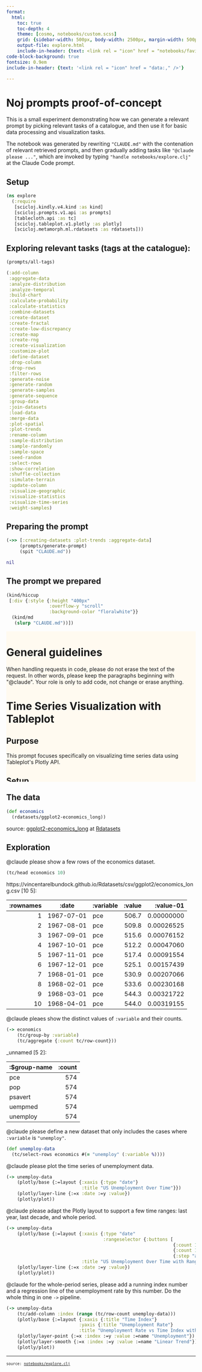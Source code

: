 ```yaml
---
format:
  html:
    toc: true
    toc-depth: 4
    theme: [cosmo, notebooks/custom.scss]
    grid: {sidebar-width: 500px, body-width: 2500px, margin-width: 500px}
    output-file: explore.html
    include-in-header: {text: <link rel = "icon" href = "notebooks/favicon.ico" />}
code-block-background: true
fontsize: 0.9em
include-in-header: {text: '<link rel = "icon" href = "data:," />'}

---
```

<style></style><style>.printedClojure .sourceCode {
  background-color: transparent;
  border-style: none;
}
</style><style>.clay-limit-image-width .clay-image {max-width: 100%}
.clay-side-by-side .sourceCode {margin: 0}
.clay-side-by-side {margin: 1em 0}
</style>
<script src="explore_files/md-default0.js" type="text/javascript"></script><script src="explore_files/md-default1.js" type="text/javascript"></script><script src="explore_files/plotly2.js" type="text/javascript"></script>

# Noj prompts proof-of-concept

This is a small experiment demonstrating how we can generate
a relevant prompt by picking relevant tasks of a catalogue,
and then use it for basic data processing and visualization tasks.

The notebook was generated by rewriting `"CLAUDE.md"` with
the contenation of relevant retrieved prompts, and then
gradually adding tasks like `"@claude please ..."`,
which are invoked by typing `"handle notebooks/explore.clj"`
at the Claude Code prompt.


## Setup


::: {.sourceClojure}
```clojure
(ns explore
  (:require
   [scicloj.kindly.v4.kind :as kind]
   [scicloj.prompts.v1.api :as prompts]
   [tablecloth.api :as tc]
   [scicloj.tableplot.v1.plotly :as plotly]
   [scicloj.metamorph.ml.rdatasets :as rdatasets]))
```
:::



## Exploring relevant tasks (tags at the catalogue):


::: {.sourceClojure}
```clojure
(prompts/all-tags)
```
:::



::: {.printedClojure}
```clojure
(:add-column
 :aggregate-data
 :analyze-distribution
 :analyze-temporal
 :build-chart
 :calculate-probability
 :calculate-statistics
 :combine-datasets
 :create-dataset
 :create-fractal
 :create-low-discrepancy
 :create-map
 :create-rng
 :create-visualization
 :customize-plot
 :define-dataset
 :drop-column
 :drop-rows
 :filter-rows
 :generate-noise
 :generate-random
 :generate-samples
 :generate-sequence
 :group-data
 :join-datasets
 :load-data
 :merge-data
 :plot-spatial
 :plot-trends
 :rename-column
 :sample-distribution
 :sample-randomly
 :sample-space
 :seed-random
 :select-rows
 :show-correlation
 :shuffle-collection
 :simulate-terrain
 :update-column
 :visualize-geographic
 :visualize-statistics
 :visualize-time-series
 :weight-samples)

```
:::



## Preparing the prompt


::: {.sourceClojure}
```clojure
(->> [:creating-datasets :plot-trends :aggregate-data]
     (prompts/generate-prompt)
     (spit "CLAUDE.md"))
```
:::



::: {.printedClojure}
```clojure
nil

```
:::



## The prompt we prepared


::: {.sourceClojure}
```clojure
(kind/hiccup
 [:div {:style {:height "400px"
                :overflow-y "scroll"
                :background-color "floralwhite"}}
  (kind/md
   (slurp "CLAUDE.md"))])
```
:::



```{=html}
<div style="background-color:floralwhite;height:400px;overflow-y:scroll;"><div><h1 id="general-guidelines">General guidelines</h1><p>When handling requests in code, please do not erase the text of the request. In other words, please keep the paragraphs beginning with "@claude". Your role is only to add code, not change or erase anything.</p><h1 id="time-series-visualization-with-tableplot">Time Series Visualization with Tableplot</h1><h2 id="purpose">Purpose</h2><p>This prompt focuses specifically on visualizing time series data using Tableplot's Plotly API.</p><h2 id="setup">Setup</h2><pre class="viewer-code not-prose">(require '[scicloj.tableplot.v1.plotly :as plotly])
(require '[scicloj.tablecloth.api :as tc])
(require '[java-time :as jt])
</pre><h2 id="basic-time-series-plot">Basic Time Series Plot</h2><pre class="viewer-code not-prose">;; Sample time series data
(def time-data (tc/dataset {:date (map #(jt/local-date 2025 1 %) (range 1 31))
                            :value (map #(+ 100 (* 10 (Math/sin (/ % 3.0)))) (range 30))
                            :category (repeatedly 30 #(rand-nth ["A" "B" "C"]))}))

;; Basic time series line plot
(-> time-data
    (plotly/base {:=layout {:xaxis {:type "date"}}})
    (plotly/layer-line {:=x :date :=y :value})
    (plotly/plot))
</pre><h2 id="time-series-with-date-range-selector">Time Series with Date Range Selector</h2><pre class="viewer-code not-prose">(-> time-data
    (plotly/base {:=layout {:xaxis {:type "date"
                                    :rangeselector {:buttons [
                                                    {:count 7 :label "1w" :step "day" :stepmode "backward"}
                                                    {:count 14 :label "2w" :step "day" :stepmode "backward"}
                                                    {:step "all"}]}}
                           :title "Time Series with Range Selector"}})
    (plotly/layer-line {:=x :date :=y :value})
    (plotly/plot))
</pre><h2 id="time-series-with-range-slider">Time Series with Range Slider</h2><pre class="viewer-code not-prose">(-> time-data
    (plotly/base {:=layout {:xaxis {:type "date"
                                    :rangeslider {:visible true}}
                           :title "Time Series with Range Slider"}})
    (plotly/layer-line {:=x :date :=y :value})
    (plotly/plot))
</pre><h2 id="multiple-time-series-by-category">Multiple Time Series by Category</h2><pre class="viewer-code not-prose">(-> time-data
    (plotly/base {:=layout {:xaxis {:type "date"}}})
    (plotly/layer-line {:=x :date :=y :value :=color :category})
    (plotly/plot))
</pre><h2 id="filled-time-series-(area-chart)">Filled Time Series (Area Chart)</h2><pre class="viewer-code not-prose">(-> time-data
    (plotly/base {:=layout {:xaxis {:type "date"}}})
    (plotly/layer-area {:=x :date :=y :value :=color :category})
    (plotly/plot))
</pre><h2 id="candlestick-chart-for-financial-data">Candlestick Chart for Financial Data</h2><pre class="viewer-code not-prose">;; Sample financial data
(def financial-data 
  (tc/dataset {:date (map #(jt/local-date 2025 1 %) (range 1 31))
               :open (repeatedly 30 #(+ 100 (rand 10)))
               :high (repeatedly 30 #(+ 105 (rand 10)))
               :low (repeatedly 30 #(+ 95 (rand 10)))
               :close (repeatedly 30 #(+ 100 (rand 10)))}))

;; Candlestick chart
(-> financial-data
    (plotly/base {:=layout {:xaxis {:type "date"}
                           :title "Stock Price"}})
    (plotly/layer-candlestick {:=x :date
                              :=open :open
                              :=high :high
                              :=low :low
                              :=close :close})
    (plotly/plot))
</pre><h2 id="time-series-with-annotations">Time Series with Annotations</h2><pre class="viewer-code not-prose">;; Define important events
(def events [{:date (jt/local-date 2025 1 5) :event "Product Launch"}
            {:date (jt/local-date 2025 1 15) :event "Quarterly Report"}
            {:date (jt/local-date 2025 1 25) :event "Conference"}])

;; Create annotations for the events
(def annotations
  (mapv (fn [{:keys [date event]}]
          (let [y-val (+ 100 (* 10 (Math/sin (/ (.getDayOfMonth date) 3.0))))]
            {:x date
             :y y-val
             :xref "x"
             :yref "y"
             :text event
             :showarrow true
             :arrowhead 2
             :arrowsize 1
             :arrowwidth 1
             :ax 0
             :ay -40}))
        events))

;; Plot with annotations
(-> time-data
    (plotly/base {:=layout {:xaxis {:type "date"}
                           :annotations annotations
                           :title "Time Series with Event Annotations"}})
    (plotly/layer-line {:=x :date :=y :value})
    (plotly/plot))
</pre><h2 id="time-series-heatmap-calendar">Time Series Heatmap Calendar</h2><pre class="viewer-code not-prose">;; Generate a year of daily data
(def calendar-data
  (let [dates (map #(jt/local-date 2025 (inc (quot % 31)) (inc (rem % 31))) (range 365))
        values (map #(+ 50 (* 30 (Math/sin (/ % 30.0)))) (range 365))]
    (tc/dataset {:date dates
                 :value values
                 :day (map #(.getDayOfMonth %) dates)
                 :month (map #(.getMonthValue %) dates)
                 :weekday (map #(.getValue (.getDayOfWeek %)) dates)})))

;; Create a calendar heatmap
(-> calendar-data
    (plotly/base {:=layout {:title "Calendar Heatmap"}})
    (plotly/layer-heatmap {:=x :day
                          :=y :month
                          :=z :value
                          :=color-scale "Viridis"})
    (plotly/plot))
</pre><h2 id="time-series-decomposition">Time Series Decomposition</h2><pre class="viewer-code not-prose">;; Generate time series with trend, seasonality, and noise
(def decomp-data
  (let [dates (map #(jt/local-date 2025 (inc (quot % 30)) (inc (rem % 30))) (range 365))
        trend (map #(+ 100 (* 0.1 %)) (range 365))
        seasonality (map #(* 15 (Math/sin (/ % 30.0))) (range 365))
        noise (repeatedly 365 #(* 5 (- (rand) 0.5)))
        values (map + trend seasonality noise)]
    (tc/dataset {:date dates
                 :value values
                 :trend trend
                 :seasonality seasonality
                 :noise noise})))

;; Plot the decomposition
(-> decomp-data
    (plotly/base {:=layout {:title "Time Series Decomposition"
                           :grid {:rows 4 :columns 1 :pattern "independent"}
                           :height 800}})
    (plotly/layer-line {:=x :date :=y :value :=name "Original" :=subplot 1})
    (plotly/layer-line {:=x :date :=y :trend :=name "Trend" :=subplot 2})
    (plotly/layer-line {:=x :date :=y :seasonality :=name "Seasonality" :=subplot 3})
    (plotly/layer-line {:=x :date :=y :noise :=name "Residual" :=subplot 4})
    (plotly/plot))
</pre><h2 id="multiple-time-series-with-synchronized-axes">Multiple Time Series with Synchronized Axes</h2><pre class="viewer-code not-prose">;; Multiple metrics
(def multi-metric-data
  (tc/dataset {:date (map #(jt/local-date 2025 1 %) (range 1 31))
               :revenue (map #(+ 1000 (* 100 (Math/sin (/ % 5.0)))) (range 30))
               :customers (map #(+ 500 (* 50 (Math/cos (/ % 7.0)))) (range 30))
               :profit (map #(+ 300 (* 30 (Math/sin (/ % 3.0)))) (range 30))}))

;; Synchronized subplots
(-> multi-metric-data
    (plotly/base {:=layout {:title "Business Metrics"
                           :grid {:rows 3 :columns 1 :pattern "independent" :roworder "top to bottom"}
                           :height 800
                           :xaxis {:type "date"}
                           :xaxis2 {:type "date"}
                           :xaxis3 {:type "date"}}})
    (plotly/layer-line {:=x :date :=y :revenue :=name "Revenue" :=subplot 1})
    (plotly/layer-line {:=x :date :=y :customers :=name "Customers" :=subplot 2})
    (plotly/layer-line {:=x :date :=y :profit :=name "Profit" :=subplot 3})
    (plotly/plot))
</pre><h2 id="time-series-forecasting-visualization">Time Series Forecasting Visualization</h2><pre class="viewer-code not-prose">;; Historical and forecast data
(def forecast-data
  (let [dates (concat 
               (map #(jt/local-date 2025 1 %) (range 1 31))
               (map #(jt/local-date 2025 2 %) (range 1 15)))
        historical (take 30 dates)
        forecast (drop 30 dates)
        hist-values (map #(+ 100 (* 10 (Math/sin (/ % 7.0)))) (range 30))
        forecast-values (map #(+ 100 (* 10 (Math/sin (/ (+ % 30) 7.0)))) (range 14))
        confidence-low (map #(- % 15) forecast-values)
        confidence-high (map #(+ % 15) forecast-values)]
    (tc/dataset {:date (concat historical forecast)
                 :value (concat hist-values (repeat 14 nil))
                 :forecast (concat (repeat 30 nil) forecast-values)
                 :conf-low (concat (repeat 30 nil) confidence-low)
                 :conf-high (concat (repeat 30 nil) confidence-high)
                 :is-forecast (concat (repeat 30 false) (repeat 14 true))})))

;; Visualize forecast with confidence interval
(-> forecast-data
    (plotly/base {:=layout {:title "Time Series Forecast"
                           :xaxis {:type "date"}
                           :shapes [{:type "rect"
                                    :xref "x"
                                    :yref "paper"
                                    :x0 (jt/local-date 2025 1 31)
                                    :y0 0
                                    :x1 (jt/local-date 2025 2 15)
                                    :y1 1
                                    :fillcolor "#f8f9fa"
                                    :opacity 0.3
                                    :line {:width 0}}]}})
    (plotly/layer-line {:=x :date :=y :value :=name "Historical" :=mark-width 2})
    (plotly/layer-line {:=x :date :=y :forecast :=name "Forecast" :=mark-width 2 :=mark-dash "dash"})
    (plotly/layer-ribbon {:=x :date :=y-min :conf-low :=y-max :conf-high 
                          :=name "Confidence Interval" :=mark-opacity 0.2})
    (plotly/plot))
</pre><h2 id="tips-for-time-series-visualization">Tips for Time Series Visualization</h2><ul><li>Always specify <code>{:xaxis {:type "date"}}</code> in the layout for proper date handling</li><li>Use range selectors and sliders for interactive exploration of long time series</li><li>Consider synchronized subplots for multiple related time series</li><li>Add annotations to highlight important events</li><li>Use different chart types based on the data pattern:<ul><li>Line charts for general trends</li><li>Area charts for cumulative values</li><li>Candlestick charts for OHLC financial data</li></ul></li><li>For forecasting visualization, clearly distinguish historical vs. predicted data</li><li>Use confidence intervals to show prediction uncertainty</li></ul><h1 id="grouping-and-aggregating-data-with-tablecloth">Grouping and Aggregating Data with Tablecloth</h1><h2 id="purpose-2">Purpose</h2><p>This prompt demonstrates how to group datasets and perform aggregations using Tablecloth.</p><h2 id="setup-2">Setup</h2><pre class="viewer-code not-prose">(require '[tablecloth.api :as tc])

;; Sample dataset for examples
(def DS (tc/dataset {:V1 [1 2 1 3 2]
                     :V2 [10 20 30 40 50]
                     :V3 [0.1 0.2 0.3 0.4 0.5]
                     :V4 ["A" "B" "A" "C" "B"]}))
</pre><h2 id="grouping-data">Grouping Data</h2><h3 id="group-by-single-column">Group by Single Column</h3><pre class="viewer-code not-prose">(tc/group-by DS :V1)
</pre><h3 id="group-by-multiple-columns">Group by Multiple Columns</h3><pre class="viewer-code not-prose">(tc/group-by DS [:V1 :V4])
</pre><h3 id="access-groups">Access Groups</h3><pre class="viewer-code not-prose">;; Get first group
(-> DS
    (tc/group-by :V1)
    (tc/select-rows 0))

;; Get values for a specific group
(->> DS
     (tc/group-by :V1)
     (filter #(= 1 (:V1 (:name %)))))
</pre><h3 id="ungrouping">Ungrouping</h3><pre class="viewer-code not-prose">(->> DS
     (tc/group-by :V1)
     (tc/ungroup))
</pre><h2 id="aggregating-data">Aggregating Data</h2><h3 id="simple-aggregation">Simple Aggregation</h3><pre class="viewer-code not-prose">;; Sum one column
(tc/aggregate DS #(reduce + (% :V2)))
</pre><h3 id="named-aggregations">Named Aggregations</h3><pre class="viewer-code not-prose">(tc/aggregate DS {:sum-of-V2 #(reduce + (% :V2))
                  :mean-of-V3 #(/ (reduce + (% :V3)) (count (% :V3)))})
</pre><h3 id="group-and-aggregate">Group and Aggregate</h3><pre class="viewer-code not-prose">;; Group and apply single aggregation
(->> DS
     (tc/group-by :V4)
     (tc/aggregate #(reduce + (% :V2))))

;; Multiple aggregations with names
(->> DS
     (tc/group-by [:V4])
     (tc/aggregate {:sum-v1 #(reduce + (% :V1))
                    :prod-v3 #(reduce * (% :V3))
                    :count #(count (% :V1))}))
</pre><h3 id="common-aggregation-functions">Common Aggregation Functions</h3><pre class="viewer-code not-prose">(require '[tech.v3.datatype.functional :as dfn])

(->> DS
     (tc/group-by :V4)
     (tc/aggregate {:count count
                    :sum-v2 #(dfn/sum (% :V2))
                    :mean-v2 #(dfn/mean (% :V2))
                    :min-v2 #(dfn/min (% :V2))
                    :max-v2 #(dfn/max (% :V2))
                    :std-v2 #(dfn/standard-deviation (% :V2))}))
</pre><h2 id="tips">Tips</h2><ul><li>Grouped datasets retain all columns in each group</li><li>Use tech.v3.datatype.functional for efficient numeric operations</li><li>Combine aggregations with other operations for complex analysis</li><li>Groups are named by their grouping values</li></ul></div></div>
```



## The data


::: {.sourceClojure}
```clojure
(def economics
  (rdatasets/ggplot2-economics_long))
```
:::


source: [ggplot2-economics_long](https://vincentarelbundock.github.io/Rdatasets/doc/ggplot2/economics_long.html) at [Rdatasets](https://vincentarelbundock.github.io/Rdatasets/articles/data.html)


## Exploration

@claude please show a few rows of the economics dataset.


::: {.sourceClojure}
```clojure
(tc/head economics 10)
```
:::


::: {.clay-dataset}
https://vincentarelbundock.github.io/Rdatasets/csv/ggplot2/economics_long.csv [10 5]:

| :rownames |      :date | :variable | :value |  :value-01 |
|----------:|------------|-----------|-------:|-----------:|
|         1 | 1967-07-01 |       pce |  506.7 | 0.00000000 |
|         2 | 1967-08-01 |       pce |  509.8 | 0.00026525 |
|         3 | 1967-09-01 |       pce |  515.6 | 0.00076152 |
|         4 | 1967-10-01 |       pce |  512.2 | 0.00047060 |
|         5 | 1967-11-01 |       pce |  517.4 | 0.00091554 |
|         6 | 1967-12-01 |       pce |  525.1 | 0.00157439 |
|         7 | 1968-01-01 |       pce |  530.9 | 0.00207066 |
|         8 | 1968-02-01 |       pce |  533.6 | 0.00230168 |
|         9 | 1968-03-01 |       pce |  544.3 | 0.00321722 |
|        10 | 1968-04-01 |       pce |  544.0 | 0.00319155 |


:::


@claude pleaes show the distinct values of `:variable` and their counts.


::: {.sourceClojure}
```clojure
(-> economics
    (tc/group-by :variable)
    (tc/aggregate {:count tc/row-count}))
```
:::


::: {.clay-dataset}
_unnamed [5 2]:

| :$group-name | :count |
|--------------|-------:|
|          pce |    574 |
|          pop |    574 |
|      psavert |    574 |
|      uempmed |    574 |
|     unemploy |    574 |


:::


@claude please define a new dataset that only includes
the cases where `:variable` is `"unemploy"`.


::: {.sourceClojure}
```clojure
(def unemploy-data
  (tc/select-rows economics #(= "unemploy" (:variable %))))
```
:::


@claude please plot the time series of unemployment data.


::: {.sourceClojure}
```clojure
(-> unemploy-data
    (plotly/base {:=layout {:xaxis {:type "date"}
                            :title "US Unemployment Over Time"}})
    (plotly/layer-line {:=x :date :=y :value})
    (plotly/plot))
```
:::



```{=html}
<div style="height:auto;width:100%;"><script>Plotly.newPlot(document.currentScript.parentElement,
               [{"y":[2944.0,2945.0,2958.0,3143.0,3066.0,3018.0,2878.0,3001.0,2877.0,2709.0,2740.0,2938.0,2883.0,2768.0,2686.0,2689.0,2715.0,2685.0,2718.0,2692.0,2712.0,2758.0,2713.0,2816.0,2868.0,2856.0,3040.0,3049.0,2856.0,2884.0,3201.0,3453.0,3635.0,3797.0,3919.0,4071.0,4175.0,4256.0,4456.0,4591.0,4898.0,5076.0,4986.0,4903.0,4987.0,4959.0,4996.0,4949.0,5035.0,5134.0,5042.0,4954.0,5161.0,5154.0,5019.0,4928.0,5038.0,4959.0,4922.0,4923.0,4913.0,4939.0,4849.0,4875.0,4602.0,4543.0,4326.0,4452.0,4394.0,4459.0,4329.0,4363.0,4305.0,4305.0,4350.0,4144.0,4396.0,4489.0,4644.0,4731.0,4634.0,4618.0,4705.0,4927.0,5063.0,5022.0,5437.0,5523.0,6140.0,6636.0,7501.0,7520.0,7978.0,8210.0,8433.0,8220.0,8127.0,7928.0,7923.0,7897.0,7794.0,7744.0,7534.0,7326.0,7230.0,7330.0,7053.0,7322.0,7490.0,7518.0,7380.0,7430.0,7620.0,7545.0,7280.0,7443.0,7307.0,7059.0,6911.0,7134.0,6829.0,6925.0,6751.0,6763.0,6815.0,6386.0,6489.0,6318.0,6337.0,6180.0,6127.0,6028.0,6309.0,6080.0,6125.0,5947.0,6077.0,6228.0,6109.0,6173.0,6109.0,6069.0,5840.0,5959.0,5996.0,6320.0,6190.0,6296.0,6238.0,6325.0,6683.0,6702.0,6729.0,7358.0,7984.0,8098.0,8363.0,8281.0,8021.0,8088.0,8023.0,7718.0,8071.0,8051.0,7982.0,7869.0,8174.0,8098.0,7863.0,8036.0,8230.0,8646.0,9029.0,9267.0,9397.0,9705.0,9895.0,10244.0,10335.0,10538.0,10849.0,10881.0,11217.0,11529.0,11938.0,12051.0,11534.0,11545.0,11408.0,11268.0,11154.0,11246.0,10548.0,10623.0,10282.0,9887.0,9499.0,9331.0,9008.0,8791.0,8746.0,8762.0,8456.0,8226.0,8537.0,8519.0,8367.0,8381.0,8198.0,8358.0,8423.0,8321.0,8339.0,8395.0,8302.0,8460.0,8513.0,8196.0,8248.0,8298.0,8128.0,8138.0,7795.0,8402.0,8383.0,8364.0,8439.0,8508.0,8319.0,8135.0,8310.0,8243.0,8159.0,7883.0,7892.0,7865.0,7862.0,7542.0,7574.0,7398.0,7268.0,7261.0,7102.0,7227.0,7035.0,6936.0,6953.0,6929.0,6876.0,6601.0,6779.0,6546.0,6605.0,6843.0,6604.0,6568.0,6537.0,6518.0,6682.0,6359.0,6205.0,6468.0,6375.0,6577.0,6495.0,6511.0,6590.0,6630.0,6725.0,6667.0,6752.0,6651.0,6598.0,6797.0,6742.0,6590.0,6922.0,7188.0,7368.0,7459.0,7764.0,7901.0,8015.0,8265.0,8586.0,8439.0,8736.0,8692.0,8586.0,8666.0,8722.0,8842.0,8931.0,9198.0,9283.0,9454.0,9460.0,9415.0,9744.0,10040.0,9850.0,9787.0,9781.0,9398.0,9565.0,9557.0,9325.0,9183.0,9056.0,9110.0,9149.0,9121.0,8930.0,8763.0,8714.0,8750.0,8542.0,8477.0,8630.0,8583.0,8470.0,8331.0,7915.0,7927.0,7946.0,7933.0,7734.0,7632.0,7375.0,7230.0,7375.0,7187.0,7153.0,7645.0,7430.0,7427.0,7527.0,7484.0,7478.0,7328.0,7426.0,7423.0,7491.0,7313.0,7318.0,7415.0,7423.0,7095.0,7337.0,6882.0,6979.0,7031.0,7236.0,7253.0,7158.0,7102.0,7000.0,6873.0,6655.0,6799.0,6655.0,6608.0,6656.0,6454.0,6308.0,6476.0,6368.0,6306.0,6422.0,5941.0,6047.0,6212.0,6259.0,6179.0,6300.0,6280.0,6100.0,6032.0,5976.0,6111.0,5783.0,6004.0,5796.0,5951.0,6025.0,5838.0,5915.0,5778.0,5716.0,5653.0,5708.0,5858.0,5733.0,5481.0,5758.0,5651.0,5747.0,5853.0,5625.0,5534.0,5639.0,5634.0,6023.0,6089.0,6141.0,6271.0,6226.0,6484.0,6583.0,7042.0,7142.0,7694.0,8003.0,8258.0,8182.0,8215.0,8304.0,8599.0,8399.0,8393.0,8390.0,8304.0,8251.0,8307.0,8520.0,8640.0,8520.0,8618.0,8588.0,8842.0,8957.0,9266.0,9011.0,8896.0,8921.0,8732.0,8576.0,8317.0,8370.0,8167.0,8491.0,8170.0,8212.0,8286.0,8136.0,7990.0,7927.0,8061.0,7932.0,7934.0,7784.0,7980.0,7737.0,7672.0,7651.0,7524.0,7406.0,7345.0,7553.0,7453.0,7566.0,7279.0,7064.0,7184.0,7072.0,7120.0,6980.0,7001.0,7175.0,7091.0,6847.0,6727.0,6872.0,6762.0,7116.0,6927.0,6731.0,6850.0,6766.0,6979.0,7149.0,7067.0,7170.0,7237.0,7240.0,7645.0,7685.0,7497.0,7822.0,7637.0,8395.0,8575.0,8937.0,9438.0,9494.0,10074.0,10538.0,11286.0,12058.0,12898.0,13426.0,13853.0,14499.0,14707.0,14601.0,14814.0,15009.0,15352.0,15219.0,15098.0,15046.0,15113.0,15202.0,15325.0,14849.0,14474.0,14512.0,14648.0,14579.0,14516.0,15081.0,14348.0,14013.0,13820.0,13737.0,13957.0,13855.0,13962.0,13763.0,13818.0,13948.0,13594.0,13302.0,13093.0,12797.0,12813.0,12713.0,12646.0,12660.0,12692.0,12656.0,12471.0,12115.0,12124.0,12005.0,12298.0,12471.0,11950.0,11689.0,11760.0,11654.0,11751.0,11335.0,11279.0,11270.0,11136.0,10787.0,10404.0,10202.0,10349.0,10380.0,9702.0,9859.0,9460.0,9608.0,9599.0,9262.0,8990.0,9090.0,8717.0,8903.0,8610.0,8504.0,8526.0],"r":null,"name":"","fill":null,"mode":"lines","width":null,"type":"scatter","theta":null,"z":null,"lon":null,"lat":null,"x":["1967-07-01","1967-08-01","1967-09-01","1967-10-01","1967-11-01","1967-12-01","1968-01-01","1968-02-01","1968-03-01","1968-04-01","1968-05-01","1968-06-01","1968-07-01","1968-08-01","1968-09-01","1968-10-01","1968-11-01","1968-12-01","1969-01-01","1969-02-01","1969-03-01","1969-04-01","1969-05-01","1969-06-01","1969-07-01","1969-08-01","1969-09-01","1969-10-01","1969-11-01","1969-12-01","1970-01-01","1970-02-01","1970-03-01","1970-04-01","1970-05-01","1970-06-01","1970-07-01","1970-08-01","1970-09-01","1970-10-01","1970-11-01","1970-12-01","1971-01-01","1971-02-01","1971-03-01","1971-04-01","1971-05-01","1971-06-01","1971-07-01","1971-08-01","1971-09-01","1971-10-01","1971-11-01","1971-12-01","1972-01-01","1972-02-01","1972-03-01","1972-04-01","1972-05-01","1972-06-01","1972-07-01","1972-08-01","1972-09-01","1972-10-01","1972-11-01","1972-12-01","1973-01-01","1973-02-01","1973-03-01","1973-04-01","1973-05-01","1973-06-01","1973-07-01","1973-08-01","1973-09-01","1973-10-01","1973-11-01","1973-12-01","1974-01-01","1974-02-01","1974-03-01","1974-04-01","1974-05-01","1974-06-01","1974-07-01","1974-08-01","1974-09-01","1974-10-01","1974-11-01","1974-12-01","1975-01-01","1975-02-01","1975-03-01","1975-04-01","1975-05-01","1975-06-01","1975-07-01","1975-08-01","1975-09-01","1975-10-01","1975-11-01","1975-12-01","1976-01-01","1976-02-01","1976-03-01","1976-04-01","1976-05-01","1976-06-01","1976-07-01","1976-08-01","1976-09-01","1976-10-01","1976-11-01","1976-12-01","1977-01-01","1977-02-01","1977-03-01","1977-04-01","1977-05-01","1977-06-01","1977-07-01","1977-08-01","1977-09-01","1977-10-01","1977-11-01","1977-12-01","1978-01-01","1978-02-01","1978-03-01","1978-04-01","1978-05-01","1978-06-01","1978-07-01","1978-08-01","1978-09-01","1978-10-01","1978-11-01","1978-12-01","1979-01-01","1979-02-01","1979-03-01","1979-04-01","1979-05-01","1979-06-01","1979-07-01","1979-08-01","1979-09-01","1979-10-01","1979-11-01","1979-12-01","1980-01-01","1980-02-01","1980-03-01","1980-04-01","1980-05-01","1980-06-01","1980-07-01","1980-08-01","1980-09-01","1980-10-01","1980-11-01","1980-12-01","1981-01-01","1981-02-01","1981-03-01","1981-04-01","1981-05-01","1981-06-01","1981-07-01","1981-08-01","1981-09-01","1981-10-01","1981-11-01","1981-12-01","1982-01-01","1982-02-01","1982-03-01","1982-04-01","1982-05-01","1982-06-01","1982-07-01","1982-08-01","1982-09-01","1982-10-01","1982-11-01","1982-12-01","1983-01-01","1983-02-01","1983-03-01","1983-04-01","1983-05-01","1983-06-01","1983-07-01","1983-08-01","1983-09-01","1983-10-01","1983-11-01","1983-12-01","1984-01-01","1984-02-01","1984-03-01","1984-04-01","1984-05-01","1984-06-01","1984-07-01","1984-08-01","1984-09-01","1984-10-01","1984-11-01","1984-12-01","1985-01-01","1985-02-01","1985-03-01","1985-04-01","1985-05-01","1985-06-01","1985-07-01","1985-08-01","1985-09-01","1985-10-01","1985-11-01","1985-12-01","1986-01-01","1986-02-01","1986-03-01","1986-04-01","1986-05-01","1986-06-01","1986-07-01","1986-08-01","1986-09-01","1986-10-01","1986-11-01","1986-12-01","1987-01-01","1987-02-01","1987-03-01","1987-04-01","1987-05-01","1987-06-01","1987-07-01","1987-08-01","1987-09-01","1987-10-01","1987-11-01","1987-12-01","1988-01-01","1988-02-01","1988-03-01","1988-04-01","1988-05-01","1988-06-01","1988-07-01","1988-08-01","1988-09-01","1988-10-01","1988-11-01","1988-12-01","1989-01-01","1989-02-01","1989-03-01","1989-04-01","1989-05-01","1989-06-01","1989-07-01","1989-08-01","1989-09-01","1989-10-01","1989-11-01","1989-12-01","1990-01-01","1990-02-01","1990-03-01","1990-04-01","1990-05-01","1990-06-01","1990-07-01","1990-08-01","1990-09-01","1990-10-01","1990-11-01","1990-12-01","1991-01-01","1991-02-01","1991-03-01","1991-04-01","1991-05-01","1991-06-01","1991-07-01","1991-08-01","1991-09-01","1991-10-01","1991-11-01","1991-12-01","1992-01-01","1992-02-01","1992-03-01","1992-04-01","1992-05-01","1992-06-01","1992-07-01","1992-08-01","1992-09-01","1992-10-01","1992-11-01","1992-12-01","1993-01-01","1993-02-01","1993-03-01","1993-04-01","1993-05-01","1993-06-01","1993-07-01","1993-08-01","1993-09-01","1993-10-01","1993-11-01","1993-12-01","1994-01-01","1994-02-01","1994-03-01","1994-04-01","1994-05-01","1994-06-01","1994-07-01","1994-08-01","1994-09-01","1994-10-01","1994-11-01","1994-12-01","1995-01-01","1995-02-01","1995-03-01","1995-04-01","1995-05-01","1995-06-01","1995-07-01","1995-08-01","1995-09-01","1995-10-01","1995-11-01","1995-12-01","1996-01-01","1996-02-01","1996-03-01","1996-04-01","1996-05-01","1996-06-01","1996-07-01","1996-08-01","1996-09-01","1996-10-01","1996-11-01","1996-12-01","1997-01-01","1997-02-01","1997-03-01","1997-04-01","1997-05-01","1997-06-01","1997-07-01","1997-08-01","1997-09-01","1997-10-01","1997-11-01","1997-12-01","1998-01-01","1998-02-01","1998-03-01","1998-04-01","1998-05-01","1998-06-01","1998-07-01","1998-08-01","1998-09-01","1998-10-01","1998-11-01","1998-12-01","1999-01-01","1999-02-01","1999-03-01","1999-04-01","1999-05-01","1999-06-01","1999-07-01","1999-08-01","1999-09-01","1999-10-01","1999-11-01","1999-12-01","2000-01-01","2000-02-01","2000-03-01","2000-04-01","2000-05-01","2000-06-01","2000-07-01","2000-08-01","2000-09-01","2000-10-01","2000-11-01","2000-12-01","2001-01-01","2001-02-01","2001-03-01","2001-04-01","2001-05-01","2001-06-01","2001-07-01","2001-08-01","2001-09-01","2001-10-01","2001-11-01","2001-12-01","2002-01-01","2002-02-01","2002-03-01","2002-04-01","2002-05-01","2002-06-01","2002-07-01","2002-08-01","2002-09-01","2002-10-01","2002-11-01","2002-12-01","2003-01-01","2003-02-01","2003-03-01","2003-04-01","2003-05-01","2003-06-01","2003-07-01","2003-08-01","2003-09-01","2003-10-01","2003-11-01","2003-12-01","2004-01-01","2004-02-01","2004-03-01","2004-04-01","2004-05-01","2004-06-01","2004-07-01","2004-08-01","2004-09-01","2004-10-01","2004-11-01","2004-12-01","2005-01-01","2005-02-01","2005-03-01","2005-04-01","2005-05-01","2005-06-01","2005-07-01","2005-08-01","2005-09-01","2005-10-01","2005-11-01","2005-12-01","2006-01-01","2006-02-01","2006-03-01","2006-04-01","2006-05-01","2006-06-01","2006-07-01","2006-08-01","2006-09-01","2006-10-01","2006-11-01","2006-12-01","2007-01-01","2007-02-01","2007-03-01","2007-04-01","2007-05-01","2007-06-01","2007-07-01","2007-08-01","2007-09-01","2007-10-01","2007-11-01","2007-12-01","2008-01-01","2008-02-01","2008-03-01","2008-04-01","2008-05-01","2008-06-01","2008-07-01","2008-08-01","2008-09-01","2008-10-01","2008-11-01","2008-12-01","2009-01-01","2009-02-01","2009-03-01","2009-04-01","2009-05-01","2009-06-01","2009-07-01","2009-08-01","2009-09-01","2009-10-01","2009-11-01","2009-12-01","2010-01-01","2010-02-01","2010-03-01","2010-04-01","2010-05-01","2010-06-01","2010-07-01","2010-08-01","2010-09-01","2010-10-01","2010-11-01","2010-12-01","2011-01-01","2011-02-01","2011-03-01","2011-04-01","2011-05-01","2011-06-01","2011-07-01","2011-08-01","2011-09-01","2011-10-01","2011-11-01","2011-12-01","2012-01-01","2012-02-01","2012-03-01","2012-04-01","2012-05-01","2012-06-01","2012-07-01","2012-08-01","2012-09-01","2012-10-01","2012-11-01","2012-12-01","2013-01-01","2013-02-01","2013-03-01","2013-04-01","2013-05-01","2013-06-01","2013-07-01","2013-08-01","2013-09-01","2013-10-01","2013-11-01","2013-12-01","2014-01-01","2014-02-01","2014-03-01","2014-04-01","2014-05-01","2014-06-01","2014-07-01","2014-08-01","2014-09-01","2014-10-01","2014-11-01","2014-12-01","2015-01-01","2015-02-01","2015-03-01","2015-04-01"],"text":null}], {"xaxis":{"type":"date"},"title":"US Unemployment Over Time"}, {});</script></div>
```


@claude please adapt the Plotly layout to support a few
time ranges: last year, last decade, and whole period.


::: {.sourceClojure}
```clojure
(-> unemploy-data
    (plotly/base {:=layout {:xaxis {:type "date"
                                    :rangeselector {:buttons [
                                                              {:count 1 :label "1Y" :step "year" :stepmode "backward"}
                                                              {:count 10 :label "10Y" :step "year" :stepmode "backward"}
                                                              {:step "all" :label "All"}]}}
                            :title "US Unemployment Over Time with Range Selector"}})
    (plotly/layer-line {:=x :date :=y :value})
    (plotly/plot))
```
:::



```{=html}
<div style="height:auto;width:100%;"><script>Plotly.newPlot(document.currentScript.parentElement,
               [{"y":[2944.0,2945.0,2958.0,3143.0,3066.0,3018.0,2878.0,3001.0,2877.0,2709.0,2740.0,2938.0,2883.0,2768.0,2686.0,2689.0,2715.0,2685.0,2718.0,2692.0,2712.0,2758.0,2713.0,2816.0,2868.0,2856.0,3040.0,3049.0,2856.0,2884.0,3201.0,3453.0,3635.0,3797.0,3919.0,4071.0,4175.0,4256.0,4456.0,4591.0,4898.0,5076.0,4986.0,4903.0,4987.0,4959.0,4996.0,4949.0,5035.0,5134.0,5042.0,4954.0,5161.0,5154.0,5019.0,4928.0,5038.0,4959.0,4922.0,4923.0,4913.0,4939.0,4849.0,4875.0,4602.0,4543.0,4326.0,4452.0,4394.0,4459.0,4329.0,4363.0,4305.0,4305.0,4350.0,4144.0,4396.0,4489.0,4644.0,4731.0,4634.0,4618.0,4705.0,4927.0,5063.0,5022.0,5437.0,5523.0,6140.0,6636.0,7501.0,7520.0,7978.0,8210.0,8433.0,8220.0,8127.0,7928.0,7923.0,7897.0,7794.0,7744.0,7534.0,7326.0,7230.0,7330.0,7053.0,7322.0,7490.0,7518.0,7380.0,7430.0,7620.0,7545.0,7280.0,7443.0,7307.0,7059.0,6911.0,7134.0,6829.0,6925.0,6751.0,6763.0,6815.0,6386.0,6489.0,6318.0,6337.0,6180.0,6127.0,6028.0,6309.0,6080.0,6125.0,5947.0,6077.0,6228.0,6109.0,6173.0,6109.0,6069.0,5840.0,5959.0,5996.0,6320.0,6190.0,6296.0,6238.0,6325.0,6683.0,6702.0,6729.0,7358.0,7984.0,8098.0,8363.0,8281.0,8021.0,8088.0,8023.0,7718.0,8071.0,8051.0,7982.0,7869.0,8174.0,8098.0,7863.0,8036.0,8230.0,8646.0,9029.0,9267.0,9397.0,9705.0,9895.0,10244.0,10335.0,10538.0,10849.0,10881.0,11217.0,11529.0,11938.0,12051.0,11534.0,11545.0,11408.0,11268.0,11154.0,11246.0,10548.0,10623.0,10282.0,9887.0,9499.0,9331.0,9008.0,8791.0,8746.0,8762.0,8456.0,8226.0,8537.0,8519.0,8367.0,8381.0,8198.0,8358.0,8423.0,8321.0,8339.0,8395.0,8302.0,8460.0,8513.0,8196.0,8248.0,8298.0,8128.0,8138.0,7795.0,8402.0,8383.0,8364.0,8439.0,8508.0,8319.0,8135.0,8310.0,8243.0,8159.0,7883.0,7892.0,7865.0,7862.0,7542.0,7574.0,7398.0,7268.0,7261.0,7102.0,7227.0,7035.0,6936.0,6953.0,6929.0,6876.0,6601.0,6779.0,6546.0,6605.0,6843.0,6604.0,6568.0,6537.0,6518.0,6682.0,6359.0,6205.0,6468.0,6375.0,6577.0,6495.0,6511.0,6590.0,6630.0,6725.0,6667.0,6752.0,6651.0,6598.0,6797.0,6742.0,6590.0,6922.0,7188.0,7368.0,7459.0,7764.0,7901.0,8015.0,8265.0,8586.0,8439.0,8736.0,8692.0,8586.0,8666.0,8722.0,8842.0,8931.0,9198.0,9283.0,9454.0,9460.0,9415.0,9744.0,10040.0,9850.0,9787.0,9781.0,9398.0,9565.0,9557.0,9325.0,9183.0,9056.0,9110.0,9149.0,9121.0,8930.0,8763.0,8714.0,8750.0,8542.0,8477.0,8630.0,8583.0,8470.0,8331.0,7915.0,7927.0,7946.0,7933.0,7734.0,7632.0,7375.0,7230.0,7375.0,7187.0,7153.0,7645.0,7430.0,7427.0,7527.0,7484.0,7478.0,7328.0,7426.0,7423.0,7491.0,7313.0,7318.0,7415.0,7423.0,7095.0,7337.0,6882.0,6979.0,7031.0,7236.0,7253.0,7158.0,7102.0,7000.0,6873.0,6655.0,6799.0,6655.0,6608.0,6656.0,6454.0,6308.0,6476.0,6368.0,6306.0,6422.0,5941.0,6047.0,6212.0,6259.0,6179.0,6300.0,6280.0,6100.0,6032.0,5976.0,6111.0,5783.0,6004.0,5796.0,5951.0,6025.0,5838.0,5915.0,5778.0,5716.0,5653.0,5708.0,5858.0,5733.0,5481.0,5758.0,5651.0,5747.0,5853.0,5625.0,5534.0,5639.0,5634.0,6023.0,6089.0,6141.0,6271.0,6226.0,6484.0,6583.0,7042.0,7142.0,7694.0,8003.0,8258.0,8182.0,8215.0,8304.0,8599.0,8399.0,8393.0,8390.0,8304.0,8251.0,8307.0,8520.0,8640.0,8520.0,8618.0,8588.0,8842.0,8957.0,9266.0,9011.0,8896.0,8921.0,8732.0,8576.0,8317.0,8370.0,8167.0,8491.0,8170.0,8212.0,8286.0,8136.0,7990.0,7927.0,8061.0,7932.0,7934.0,7784.0,7980.0,7737.0,7672.0,7651.0,7524.0,7406.0,7345.0,7553.0,7453.0,7566.0,7279.0,7064.0,7184.0,7072.0,7120.0,6980.0,7001.0,7175.0,7091.0,6847.0,6727.0,6872.0,6762.0,7116.0,6927.0,6731.0,6850.0,6766.0,6979.0,7149.0,7067.0,7170.0,7237.0,7240.0,7645.0,7685.0,7497.0,7822.0,7637.0,8395.0,8575.0,8937.0,9438.0,9494.0,10074.0,10538.0,11286.0,12058.0,12898.0,13426.0,13853.0,14499.0,14707.0,14601.0,14814.0,15009.0,15352.0,15219.0,15098.0,15046.0,15113.0,15202.0,15325.0,14849.0,14474.0,14512.0,14648.0,14579.0,14516.0,15081.0,14348.0,14013.0,13820.0,13737.0,13957.0,13855.0,13962.0,13763.0,13818.0,13948.0,13594.0,13302.0,13093.0,12797.0,12813.0,12713.0,12646.0,12660.0,12692.0,12656.0,12471.0,12115.0,12124.0,12005.0,12298.0,12471.0,11950.0,11689.0,11760.0,11654.0,11751.0,11335.0,11279.0,11270.0,11136.0,10787.0,10404.0,10202.0,10349.0,10380.0,9702.0,9859.0,9460.0,9608.0,9599.0,9262.0,8990.0,9090.0,8717.0,8903.0,8610.0,8504.0,8526.0],"r":null,"name":"","fill":null,"mode":"lines","width":null,"type":"scatter","theta":null,"z":null,"lon":null,"lat":null,"x":["1967-07-01","1967-08-01","1967-09-01","1967-10-01","1967-11-01","1967-12-01","1968-01-01","1968-02-01","1968-03-01","1968-04-01","1968-05-01","1968-06-01","1968-07-01","1968-08-01","1968-09-01","1968-10-01","1968-11-01","1968-12-01","1969-01-01","1969-02-01","1969-03-01","1969-04-01","1969-05-01","1969-06-01","1969-07-01","1969-08-01","1969-09-01","1969-10-01","1969-11-01","1969-12-01","1970-01-01","1970-02-01","1970-03-01","1970-04-01","1970-05-01","1970-06-01","1970-07-01","1970-08-01","1970-09-01","1970-10-01","1970-11-01","1970-12-01","1971-01-01","1971-02-01","1971-03-01","1971-04-01","1971-05-01","1971-06-01","1971-07-01","1971-08-01","1971-09-01","1971-10-01","1971-11-01","1971-12-01","1972-01-01","1972-02-01","1972-03-01","1972-04-01","1972-05-01","1972-06-01","1972-07-01","1972-08-01","1972-09-01","1972-10-01","1972-11-01","1972-12-01","1973-01-01","1973-02-01","1973-03-01","1973-04-01","1973-05-01","1973-06-01","1973-07-01","1973-08-01","1973-09-01","1973-10-01","1973-11-01","1973-12-01","1974-01-01","1974-02-01","1974-03-01","1974-04-01","1974-05-01","1974-06-01","1974-07-01","1974-08-01","1974-09-01","1974-10-01","1974-11-01","1974-12-01","1975-01-01","1975-02-01","1975-03-01","1975-04-01","1975-05-01","1975-06-01","1975-07-01","1975-08-01","1975-09-01","1975-10-01","1975-11-01","1975-12-01","1976-01-01","1976-02-01","1976-03-01","1976-04-01","1976-05-01","1976-06-01","1976-07-01","1976-08-01","1976-09-01","1976-10-01","1976-11-01","1976-12-01","1977-01-01","1977-02-01","1977-03-01","1977-04-01","1977-05-01","1977-06-01","1977-07-01","1977-08-01","1977-09-01","1977-10-01","1977-11-01","1977-12-01","1978-01-01","1978-02-01","1978-03-01","1978-04-01","1978-05-01","1978-06-01","1978-07-01","1978-08-01","1978-09-01","1978-10-01","1978-11-01","1978-12-01","1979-01-01","1979-02-01","1979-03-01","1979-04-01","1979-05-01","1979-06-01","1979-07-01","1979-08-01","1979-09-01","1979-10-01","1979-11-01","1979-12-01","1980-01-01","1980-02-01","1980-03-01","1980-04-01","1980-05-01","1980-06-01","1980-07-01","1980-08-01","1980-09-01","1980-10-01","1980-11-01","1980-12-01","1981-01-01","1981-02-01","1981-03-01","1981-04-01","1981-05-01","1981-06-01","1981-07-01","1981-08-01","1981-09-01","1981-10-01","1981-11-01","1981-12-01","1982-01-01","1982-02-01","1982-03-01","1982-04-01","1982-05-01","1982-06-01","1982-07-01","1982-08-01","1982-09-01","1982-10-01","1982-11-01","1982-12-01","1983-01-01","1983-02-01","1983-03-01","1983-04-01","1983-05-01","1983-06-01","1983-07-01","1983-08-01","1983-09-01","1983-10-01","1983-11-01","1983-12-01","1984-01-01","1984-02-01","1984-03-01","1984-04-01","1984-05-01","1984-06-01","1984-07-01","1984-08-01","1984-09-01","1984-10-01","1984-11-01","1984-12-01","1985-01-01","1985-02-01","1985-03-01","1985-04-01","1985-05-01","1985-06-01","1985-07-01","1985-08-01","1985-09-01","1985-10-01","1985-11-01","1985-12-01","1986-01-01","1986-02-01","1986-03-01","1986-04-01","1986-05-01","1986-06-01","1986-07-01","1986-08-01","1986-09-01","1986-10-01","1986-11-01","1986-12-01","1987-01-01","1987-02-01","1987-03-01","1987-04-01","1987-05-01","1987-06-01","1987-07-01","1987-08-01","1987-09-01","1987-10-01","1987-11-01","1987-12-01","1988-01-01","1988-02-01","1988-03-01","1988-04-01","1988-05-01","1988-06-01","1988-07-01","1988-08-01","1988-09-01","1988-10-01","1988-11-01","1988-12-01","1989-01-01","1989-02-01","1989-03-01","1989-04-01","1989-05-01","1989-06-01","1989-07-01","1989-08-01","1989-09-01","1989-10-01","1989-11-01","1989-12-01","1990-01-01","1990-02-01","1990-03-01","1990-04-01","1990-05-01","1990-06-01","1990-07-01","1990-08-01","1990-09-01","1990-10-01","1990-11-01","1990-12-01","1991-01-01","1991-02-01","1991-03-01","1991-04-01","1991-05-01","1991-06-01","1991-07-01","1991-08-01","1991-09-01","1991-10-01","1991-11-01","1991-12-01","1992-01-01","1992-02-01","1992-03-01","1992-04-01","1992-05-01","1992-06-01","1992-07-01","1992-08-01","1992-09-01","1992-10-01","1992-11-01","1992-12-01","1993-01-01","1993-02-01","1993-03-01","1993-04-01","1993-05-01","1993-06-01","1993-07-01","1993-08-01","1993-09-01","1993-10-01","1993-11-01","1993-12-01","1994-01-01","1994-02-01","1994-03-01","1994-04-01","1994-05-01","1994-06-01","1994-07-01","1994-08-01","1994-09-01","1994-10-01","1994-11-01","1994-12-01","1995-01-01","1995-02-01","1995-03-01","1995-04-01","1995-05-01","1995-06-01","1995-07-01","1995-08-01","1995-09-01","1995-10-01","1995-11-01","1995-12-01","1996-01-01","1996-02-01","1996-03-01","1996-04-01","1996-05-01","1996-06-01","1996-07-01","1996-08-01","1996-09-01","1996-10-01","1996-11-01","1996-12-01","1997-01-01","1997-02-01","1997-03-01","1997-04-01","1997-05-01","1997-06-01","1997-07-01","1997-08-01","1997-09-01","1997-10-01","1997-11-01","1997-12-01","1998-01-01","1998-02-01","1998-03-01","1998-04-01","1998-05-01","1998-06-01","1998-07-01","1998-08-01","1998-09-01","1998-10-01","1998-11-01","1998-12-01","1999-01-01","1999-02-01","1999-03-01","1999-04-01","1999-05-01","1999-06-01","1999-07-01","1999-08-01","1999-09-01","1999-10-01","1999-11-01","1999-12-01","2000-01-01","2000-02-01","2000-03-01","2000-04-01","2000-05-01","2000-06-01","2000-07-01","2000-08-01","2000-09-01","2000-10-01","2000-11-01","2000-12-01","2001-01-01","2001-02-01","2001-03-01","2001-04-01","2001-05-01","2001-06-01","2001-07-01","2001-08-01","2001-09-01","2001-10-01","2001-11-01","2001-12-01","2002-01-01","2002-02-01","2002-03-01","2002-04-01","2002-05-01","2002-06-01","2002-07-01","2002-08-01","2002-09-01","2002-10-01","2002-11-01","2002-12-01","2003-01-01","2003-02-01","2003-03-01","2003-04-01","2003-05-01","2003-06-01","2003-07-01","2003-08-01","2003-09-01","2003-10-01","2003-11-01","2003-12-01","2004-01-01","2004-02-01","2004-03-01","2004-04-01","2004-05-01","2004-06-01","2004-07-01","2004-08-01","2004-09-01","2004-10-01","2004-11-01","2004-12-01","2005-01-01","2005-02-01","2005-03-01","2005-04-01","2005-05-01","2005-06-01","2005-07-01","2005-08-01","2005-09-01","2005-10-01","2005-11-01","2005-12-01","2006-01-01","2006-02-01","2006-03-01","2006-04-01","2006-05-01","2006-06-01","2006-07-01","2006-08-01","2006-09-01","2006-10-01","2006-11-01","2006-12-01","2007-01-01","2007-02-01","2007-03-01","2007-04-01","2007-05-01","2007-06-01","2007-07-01","2007-08-01","2007-09-01","2007-10-01","2007-11-01","2007-12-01","2008-01-01","2008-02-01","2008-03-01","2008-04-01","2008-05-01","2008-06-01","2008-07-01","2008-08-01","2008-09-01","2008-10-01","2008-11-01","2008-12-01","2009-01-01","2009-02-01","2009-03-01","2009-04-01","2009-05-01","2009-06-01","2009-07-01","2009-08-01","2009-09-01","2009-10-01","2009-11-01","2009-12-01","2010-01-01","2010-02-01","2010-03-01","2010-04-01","2010-05-01","2010-06-01","2010-07-01","2010-08-01","2010-09-01","2010-10-01","2010-11-01","2010-12-01","2011-01-01","2011-02-01","2011-03-01","2011-04-01","2011-05-01","2011-06-01","2011-07-01","2011-08-01","2011-09-01","2011-10-01","2011-11-01","2011-12-01","2012-01-01","2012-02-01","2012-03-01","2012-04-01","2012-05-01","2012-06-01","2012-07-01","2012-08-01","2012-09-01","2012-10-01","2012-11-01","2012-12-01","2013-01-01","2013-02-01","2013-03-01","2013-04-01","2013-05-01","2013-06-01","2013-07-01","2013-08-01","2013-09-01","2013-10-01","2013-11-01","2013-12-01","2014-01-01","2014-02-01","2014-03-01","2014-04-01","2014-05-01","2014-06-01","2014-07-01","2014-08-01","2014-09-01","2014-10-01","2014-11-01","2014-12-01","2015-01-01","2015-02-01","2015-03-01","2015-04-01"],"text":null}], {"xaxis":{"type":"date","rangeselector":{"buttons":[{"count":1,"label":"1Y","step":"year","stepmode":"backward"},{"count":10,"label":"10Y","step":"year","stepmode":"backward"},{"step":"all","label":"All"}]}},"title":"US Unemployment Over Time with Range Selector"}, {});</script></div>
```


@claude for the whole-period series, please add a running index number
and a regression line of the unemployment rate by this number.
Do the whole thing in one `->` pipeline.


::: {.sourceClojure}
```clojure
(-> unemploy-data
    (tc/add-column :index (range (tc/row-count unemploy-data)))
    (plotly/base {:=layout {:xaxis {:title "Time Index"}
                           :yaxis {:title "Unemployment Rate"}
                           :title "Unemployment Rate vs Time Index with Regression"}})
    (plotly/layer-point {:=x :index :=y :value :=name "Unemployment"})
    (plotly/layer-smooth {:=x :index :=y :value :=name "Linear Trend"})
    (plotly/plot))
```
:::



```{=html}
<div style="height:auto;width:100%;"><script>Plotly.newPlot(document.currentScript.parentElement,
               [{"y":[2944.0,2945.0,2958.0,3143.0,3066.0,3018.0,2878.0,3001.0,2877.0,2709.0,2740.0,2938.0,2883.0,2768.0,2686.0,2689.0,2715.0,2685.0,2718.0,2692.0,2712.0,2758.0,2713.0,2816.0,2868.0,2856.0,3040.0,3049.0,2856.0,2884.0,3201.0,3453.0,3635.0,3797.0,3919.0,4071.0,4175.0,4256.0,4456.0,4591.0,4898.0,5076.0,4986.0,4903.0,4987.0,4959.0,4996.0,4949.0,5035.0,5134.0,5042.0,4954.0,5161.0,5154.0,5019.0,4928.0,5038.0,4959.0,4922.0,4923.0,4913.0,4939.0,4849.0,4875.0,4602.0,4543.0,4326.0,4452.0,4394.0,4459.0,4329.0,4363.0,4305.0,4305.0,4350.0,4144.0,4396.0,4489.0,4644.0,4731.0,4634.0,4618.0,4705.0,4927.0,5063.0,5022.0,5437.0,5523.0,6140.0,6636.0,7501.0,7520.0,7978.0,8210.0,8433.0,8220.0,8127.0,7928.0,7923.0,7897.0,7794.0,7744.0,7534.0,7326.0,7230.0,7330.0,7053.0,7322.0,7490.0,7518.0,7380.0,7430.0,7620.0,7545.0,7280.0,7443.0,7307.0,7059.0,6911.0,7134.0,6829.0,6925.0,6751.0,6763.0,6815.0,6386.0,6489.0,6318.0,6337.0,6180.0,6127.0,6028.0,6309.0,6080.0,6125.0,5947.0,6077.0,6228.0,6109.0,6173.0,6109.0,6069.0,5840.0,5959.0,5996.0,6320.0,6190.0,6296.0,6238.0,6325.0,6683.0,6702.0,6729.0,7358.0,7984.0,8098.0,8363.0,8281.0,8021.0,8088.0,8023.0,7718.0,8071.0,8051.0,7982.0,7869.0,8174.0,8098.0,7863.0,8036.0,8230.0,8646.0,9029.0,9267.0,9397.0,9705.0,9895.0,10244.0,10335.0,10538.0,10849.0,10881.0,11217.0,11529.0,11938.0,12051.0,11534.0,11545.0,11408.0,11268.0,11154.0,11246.0,10548.0,10623.0,10282.0,9887.0,9499.0,9331.0,9008.0,8791.0,8746.0,8762.0,8456.0,8226.0,8537.0,8519.0,8367.0,8381.0,8198.0,8358.0,8423.0,8321.0,8339.0,8395.0,8302.0,8460.0,8513.0,8196.0,8248.0,8298.0,8128.0,8138.0,7795.0,8402.0,8383.0,8364.0,8439.0,8508.0,8319.0,8135.0,8310.0,8243.0,8159.0,7883.0,7892.0,7865.0,7862.0,7542.0,7574.0,7398.0,7268.0,7261.0,7102.0,7227.0,7035.0,6936.0,6953.0,6929.0,6876.0,6601.0,6779.0,6546.0,6605.0,6843.0,6604.0,6568.0,6537.0,6518.0,6682.0,6359.0,6205.0,6468.0,6375.0,6577.0,6495.0,6511.0,6590.0,6630.0,6725.0,6667.0,6752.0,6651.0,6598.0,6797.0,6742.0,6590.0,6922.0,7188.0,7368.0,7459.0,7764.0,7901.0,8015.0,8265.0,8586.0,8439.0,8736.0,8692.0,8586.0,8666.0,8722.0,8842.0,8931.0,9198.0,9283.0,9454.0,9460.0,9415.0,9744.0,10040.0,9850.0,9787.0,9781.0,9398.0,9565.0,9557.0,9325.0,9183.0,9056.0,9110.0,9149.0,9121.0,8930.0,8763.0,8714.0,8750.0,8542.0,8477.0,8630.0,8583.0,8470.0,8331.0,7915.0,7927.0,7946.0,7933.0,7734.0,7632.0,7375.0,7230.0,7375.0,7187.0,7153.0,7645.0,7430.0,7427.0,7527.0,7484.0,7478.0,7328.0,7426.0,7423.0,7491.0,7313.0,7318.0,7415.0,7423.0,7095.0,7337.0,6882.0,6979.0,7031.0,7236.0,7253.0,7158.0,7102.0,7000.0,6873.0,6655.0,6799.0,6655.0,6608.0,6656.0,6454.0,6308.0,6476.0,6368.0,6306.0,6422.0,5941.0,6047.0,6212.0,6259.0,6179.0,6300.0,6280.0,6100.0,6032.0,5976.0,6111.0,5783.0,6004.0,5796.0,5951.0,6025.0,5838.0,5915.0,5778.0,5716.0,5653.0,5708.0,5858.0,5733.0,5481.0,5758.0,5651.0,5747.0,5853.0,5625.0,5534.0,5639.0,5634.0,6023.0,6089.0,6141.0,6271.0,6226.0,6484.0,6583.0,7042.0,7142.0,7694.0,8003.0,8258.0,8182.0,8215.0,8304.0,8599.0,8399.0,8393.0,8390.0,8304.0,8251.0,8307.0,8520.0,8640.0,8520.0,8618.0,8588.0,8842.0,8957.0,9266.0,9011.0,8896.0,8921.0,8732.0,8576.0,8317.0,8370.0,8167.0,8491.0,8170.0,8212.0,8286.0,8136.0,7990.0,7927.0,8061.0,7932.0,7934.0,7784.0,7980.0,7737.0,7672.0,7651.0,7524.0,7406.0,7345.0,7553.0,7453.0,7566.0,7279.0,7064.0,7184.0,7072.0,7120.0,6980.0,7001.0,7175.0,7091.0,6847.0,6727.0,6872.0,6762.0,7116.0,6927.0,6731.0,6850.0,6766.0,6979.0,7149.0,7067.0,7170.0,7237.0,7240.0,7645.0,7685.0,7497.0,7822.0,7637.0,8395.0,8575.0,8937.0,9438.0,9494.0,10074.0,10538.0,11286.0,12058.0,12898.0,13426.0,13853.0,14499.0,14707.0,14601.0,14814.0,15009.0,15352.0,15219.0,15098.0,15046.0,15113.0,15202.0,15325.0,14849.0,14474.0,14512.0,14648.0,14579.0,14516.0,15081.0,14348.0,14013.0,13820.0,13737.0,13957.0,13855.0,13962.0,13763.0,13818.0,13948.0,13594.0,13302.0,13093.0,12797.0,12813.0,12713.0,12646.0,12660.0,12692.0,12656.0,12471.0,12115.0,12124.0,12005.0,12298.0,12471.0,11950.0,11689.0,11760.0,11654.0,11751.0,11335.0,11279.0,11270.0,11136.0,10787.0,10404.0,10202.0,10349.0,10380.0,9702.0,9859.0,9460.0,9608.0,9599.0,9262.0,8990.0,9090.0,8717.0,8903.0,8610.0,8504.0,8526.0],"r":null,"name":"Unemployment","fill":null,"mode":"markers","width":null,"type":"scatter","theta":null,"z":null,"lon":null,"lat":null,"x":[0,1,2,3,4,5,6,7,8,9,10,11,12,13,14,15,16,17,18,19,20,21,22,23,24,25,26,27,28,29,30,31,32,33,34,35,36,37,38,39,40,41,42,43,44,45,46,47,48,49,50,51,52,53,54,55,56,57,58,59,60,61,62,63,64,65,66,67,68,69,70,71,72,73,74,75,76,77,78,79,80,81,82,83,84,85,86,87,88,89,90,91,92,93,94,95,96,97,98,99,100,101,102,103,104,105,106,107,108,109,110,111,112,113,114,115,116,117,118,119,120,121,122,123,124,125,126,127,128,129,130,131,132,133,134,135,136,137,138,139,140,141,142,143,144,145,146,147,148,149,150,151,152,153,154,155,156,157,158,159,160,161,162,163,164,165,166,167,168,169,170,171,172,173,174,175,176,177,178,179,180,181,182,183,184,185,186,187,188,189,190,191,192,193,194,195,196,197,198,199,200,201,202,203,204,205,206,207,208,209,210,211,212,213,214,215,216,217,218,219,220,221,222,223,224,225,226,227,228,229,230,231,232,233,234,235,236,237,238,239,240,241,242,243,244,245,246,247,248,249,250,251,252,253,254,255,256,257,258,259,260,261,262,263,264,265,266,267,268,269,270,271,272,273,274,275,276,277,278,279,280,281,282,283,284,285,286,287,288,289,290,291,292,293,294,295,296,297,298,299,300,301,302,303,304,305,306,307,308,309,310,311,312,313,314,315,316,317,318,319,320,321,322,323,324,325,326,327,328,329,330,331,332,333,334,335,336,337,338,339,340,341,342,343,344,345,346,347,348,349,350,351,352,353,354,355,356,357,358,359,360,361,362,363,364,365,366,367,368,369,370,371,372,373,374,375,376,377,378,379,380,381,382,383,384,385,386,387,388,389,390,391,392,393,394,395,396,397,398,399,400,401,402,403,404,405,406,407,408,409,410,411,412,413,414,415,416,417,418,419,420,421,422,423,424,425,426,427,428,429,430,431,432,433,434,435,436,437,438,439,440,441,442,443,444,445,446,447,448,449,450,451,452,453,454,455,456,457,458,459,460,461,462,463,464,465,466,467,468,469,470,471,472,473,474,475,476,477,478,479,480,481,482,483,484,485,486,487,488,489,490,491,492,493,494,495,496,497,498,499,500,501,502,503,504,505,506,507,508,509,510,511,512,513,514,515,516,517,518,519,520,521,522,523,524,525,526,527,528,529,530,531,532,533,534,535,536,537,538,539,540,541,542,543,544,545,546,547,548,549,550,551,552,553,554,555,556,557,558,559,560,561,562,563,564,565,566,567,568,569,570,571,572,573],"text":null},{"y":[4820.148032116348,4830.448772334195,4840.749512552043,4851.05025276989,4861.350992987737,4871.651733205585,4881.952473423432,4892.253213641279,4902.553953859127,4912.854694076975,4923.155434294822,4933.456174512669,4943.756914730517,4954.057654948364,4964.358395166211,4974.659135384059,4984.959875601906,4995.260615819753,5005.5613560376005,5015.862096255448,5026.162836473295,5036.463576691142,5046.76431690899,5057.065057126837,5067.365797344684,5077.6665375625325,5087.96727778038,5098.268017998227,5108.5687582160745,5118.869498433922,5129.170238651769,5139.470978869616,5149.771719087464,5160.072459305311,5170.373199523158,5180.673939741006,5190.974679958853,5201.2754201767,5211.5761603945475,5221.876900612395,5232.177640830243,5242.47838104809,5252.779121265938,5263.079861483785,5273.380601701632,5283.68134191948,5293.982082137327,5304.282822355174,5314.5835625730215,5324.884302790869,5335.185043008716,5345.485783226563,5355.786523444411,5366.087263662258,5376.388003880105,5386.6887440979535,5396.9894843158,5407.290224533648,5417.590964751495,5427.891704969343,5438.19244518719,5448.493185405037,5458.793925622885,5469.094665840732,5479.395406058579,5489.696146276427,5499.996886494274,5510.297626712121,5520.5983669299685,5530.899107147816,5541.199847365663,5551.50058758351,5561.801327801359,5572.102068019205,5582.402808237053,5592.703548454901,5603.004288672748,5613.305028890595,5623.6057691084425,5633.90650932629,5644.207249544137,5654.507989761984,5664.808729979832,5675.109470197679,5685.410210415526,5695.710950633374,5706.011690851221,5716.312431069069,5726.6131712869155,5736.913911504764,5747.214651722611,5757.515391940458,5767.816132158306,5778.116872376153,5788.417612594,5798.718352811848,5809.019093029695,5819.319833247542,5829.6205734653895,5839.921313683237,5850.222053901084,5860.522794118931,5870.82353433678,5881.124274554626,5891.425014772474,5901.725754990321,5912.026495208169,5922.327235426016,5932.6279756438635,5942.928715861711,5953.229456079558,5963.530196297405,5973.830936515253,5984.1316767331,5994.432416950947,6004.733157168795,6015.033897386642,6025.334637604489,6035.6353778223365,6045.936118040185,6056.236858258031,6066.537598475879,6076.838338693726,6087.139078911574,6097.439819129421,6107.740559347269,6118.041299565116,6128.342039782963,6138.6427800008105,6148.943520218658,6159.244260436505,6169.545000654352,6179.8457408722,6190.146481090047,6200.447221307895,6210.747961525742,6221.04870174359,6231.349441961436,6241.6501821792845,6251.950922397132,6262.251662614979,6272.552402832826,6282.853143050674,6293.153883268521,6303.454623486368,6313.755363704216,6324.056103922063,6334.35684413991,6344.6575843577575,6354.958324575605,6365.259064793452,6375.5598050113,6385.860545229147,6396.161285446995,6406.462025664841,6416.76276588269,6427.063506100537,6437.364246318384,6447.6649865362315,6457.965726754079,6468.266466971926,6478.567207189773,6488.867947407621,6499.168687625468,6509.469427843315,6519.770168061163,6530.070908279011,6540.371648496857,6550.672388714705,6560.973128932552,6571.2738691504,6581.574609368247,6591.875349586095,6602.176089803942,6612.476830021789,6622.777570239637,6633.078310457484,6643.379050675331,6653.6797908931785,6663.980531111026,6674.281271328873,6684.58201154672,6694.882751764568,6705.183491982416,6715.484232200262,6725.784972418111,6736.085712635957,6746.386452853805,6756.6871930716525,6766.9879332895,6777.288673507347,6787.589413725194,6797.890153943042,6808.190894160889,6818.491634378736,6828.792374596584,6839.093114814431,6849.393855032278,6859.694595250126,6869.995335467973,6880.296075685821,6890.596815903667,6900.897556121516,6911.198296339362,6921.49903655721,6931.799776775058,6942.100516992905,6952.401257210752,6962.7019974285995,6973.002737646447,6983.303477864294,6993.604218082141,7003.904958299989,7014.205698517837,7024.506438735683,7034.807178953532,7045.107919171378,7055.408659389226,7065.709399607073,7076.010139824921,7086.310880042768,7096.611620260615,7106.912360478463,7117.21310069631,7127.513840914157,7137.814581132005,7148.115321349852,7158.416061567699,7168.7168017855465,7179.017542003394,7189.318282221242,7199.619022439088,7209.919762656937,7220.220502874783,7230.521243092631,7240.821983310478,7251.122723528326,7261.423463746173,7271.7242039640205,7282.024944181868,7292.325684399715,7302.626424617562,7312.92716483541,7323.227905053257,7333.528645271104,7343.8293854889525,7354.130125706799,7364.430865924647,7374.731606142494,7385.032346360342,7395.333086578188,7405.633826796036,7415.934567013884,7426.235307231731,7436.536047449578,7446.836787667426,7457.137527885273,7467.43826810312,7477.7390083209675,7488.039748538815,7498.340488756662,7508.641228974509,7518.941969192358,7529.242709410204,7539.543449628052,7549.844189845899,7560.144930063747,7570.445670281593,7580.7464104994415,7591.047150717289,7601.347890935136,7611.648631152983,7621.949371370831,7632.250111588678,7642.550851806525,7652.851592024373,7663.15233224222,7673.453072460068,7683.7538126779145,7694.054552895763,7704.355293113609,7714.656033331457,7724.956773549304,7735.257513767152,7745.558253984999,7755.858994202847,7766.159734420694,7776.460474638541,7786.7612148563885,7797.061955074236,7807.362695292083,7817.66343550993,7827.964175727778,7838.264915945625,7848.565656163473,7858.86639638132,7869.167136599168,7879.467876817014,7889.7686170348625,7900.069357252709,7910.370097470557,7920.670837688404,7930.971577906252,7941.272318124099,7951.573058341946,7961.873798559794,7972.174538777641,7982.475278995488,7992.7760192133355,8003.076759431184,8013.37749964903,8023.678239866878,8033.978980084725,8044.279720302573,8054.580460520419,8064.881200738268,8075.181940956115,8085.482681173962,8095.7834213918095,8106.084161609657,8116.384901827504,8126.685642045351,8136.986382263199,8147.287122481046,8157.587862698893,8167.888602916741,8178.189343134589,8188.490083352435,8198.790823570283,8209.09156378813,8219.392304005978,8229.693044223824,8239.993784441673,8250.294524659519,8260.595264877367,8270.896005095216,8281.196745313062,8291.497485530908,8301.798225748757,8312.098965966605,8322.399706184451,8332.7004464023,8343.001186620146,8353.301926837994,8363.60266705584,8373.903407273689,8384.204147491535,8394.504887709383,8404.805627927231,8415.106368145078,8425.407108362924,8435.707848580772,8446.00858879862,8456.309329016467,8466.610069234313,8476.910809452162,8487.21154967001,8497.512289887856,8507.813030105704,8518.11377032355,8528.414510541399,8538.715250759245,8549.015990977094,8559.31673119494,8569.617471412788,8579.918211630637,8590.218951848483,8600.51969206633,8610.820432284178,8621.121172502026,8631.421912719872,8641.722652937719,8652.023393155567,8662.324133373415,8672.624873591261,8682.92561380911,8693.226354026956,8703.527094244804,8713.82783446265,8724.128574680499,8734.429314898345,8744.730055116193,8755.030795334042,8765.331535551888,8775.632275769734,8785.933015987583,8796.23375620543,8806.534496423277,8816.835236641124,8827.135976858972,8837.43671707682,8847.737457294666,8858.038197512515,8868.338937730361,8878.63967794821,8888.940418166056,8899.241158383904,8909.54189860175,8919.842638819599,8930.143379037447,8940.444119255293,8950.74485947314,8961.045599690988,8971.346339908836,8981.647080126682,8991.947820344529,9002.248560562377,9012.549300780225,9022.850040998073,9033.15078121592,9043.451521433766,9053.752261651614,9064.053001869463,9074.353742087309,9084.654482305155,9094.955222523004,9105.255962740852,9115.556702958698,9125.857443176545,9136.158183394393,9146.458923612241,9156.759663830087,9167.060404047934,9177.361144265782,9187.66188448363,9197.962624701478,9208.263364919325,9218.564105137171,9228.86484535502,9239.165585572868,9249.466325790714,9259.76706600856,9270.067806226409,9280.368546444257,9290.669286662103,9300.97002687995,9311.270767097798,9321.571507315646,9331.872247533493,9342.172987751339,9352.473727969187,9362.774468187035,9373.075208404884,9383.37594862273,9393.676688840576,9403.977429058425,9414.278169276273,9424.57890949412,9434.879649711966,9445.180389929814,9455.481130147662,9465.781870365508,9476.082610583355,9486.383350801203,9496.684091019051,9506.984831236898,9517.285571454744,9527.586311672592,9537.88705189044,9548.187792108289,9558.488532326135,9568.789272543981,9579.09001276183,9589.390752979678,9599.691493197524,9609.99223341537,9620.292973633219,9630.593713851067,9640.894454068914,9651.19519428676,9661.495934504608,9671.796674722456,9682.097414940305,9692.398155158151,9702.698895375997,9712.999635593846,9723.300375811694,9733.60111602954,9743.901856247387,9754.202596465235,9764.503336683083,9774.80407690093,9785.104817118776,9795.405557336624,9805.706297554472,9816.007037772319,9826.307777990165,9836.608518208013,9846.909258425861,9857.20999864371,9867.510738861556,9877.811479079402,9888.11221929725,9898.412959515099,9908.713699732945,9919.014439950792,9929.31518016864,9939.615920386488,9949.916660604335,9960.217400822181,9970.51814104003,9980.818881257877,9991.119621475724,10001.42036169357,10011.721101911418,10022.021842129267,10032.322582347115,10042.623322564961,10052.924062782808,10063.224803000656,10073.525543218504,10083.82628343635,10094.127023654197,10104.427763872045,10114.728504089893,10125.02924430774,10135.329984525586,10145.630724743434,10155.931464961282,10166.232205179129,10176.532945396975,10186.833685614823,10197.134425832672,10207.43516605052,10217.735906268366,10228.036646486213,10238.337386704061,10248.63812692191,10258.938867139756,10269.239607357602,10279.54034757545,10289.841087793298,10300.141828011145,10310.442568228991,10320.74330844684,10331.044048664688,10341.344788882536,10351.645529100382,10361.946269318229,10372.247009536077,10382.547749753925,10392.848489971771,10403.149230189618,10413.449970407466,10423.750710625314,10434.05145084316,10444.352191061007,10454.652931278855,10464.953671496703,10475.25441171455,10485.555151932396,10495.855892150244,10506.156632368093,10516.45737258594,10526.758112803787,10537.058853021634,10547.359593239482,10557.66033345733,10567.961073675177,10578.261813893023,10588.562554110871,10598.86329432872,10609.164034546566,10619.464774764412,10629.76551498226,10640.066255200109,10650.366995417955,10660.667735635801,10670.96847585365,10681.269216071498,10691.569956289346,10701.870696507192,10712.171436725039,10722.472176942887],"r":null,"name":"Linear Trend","fill":null,"mode":"lines","width":null,"type":"scatter","theta":null,"z":null,"lon":null,"lat":null,"x":[0,1,2,3,4,5,6,7,8,9,10,11,12,13,14,15,16,17,18,19,20,21,22,23,24,25,26,27,28,29,30,31,32,33,34,35,36,37,38,39,40,41,42,43,44,45,46,47,48,49,50,51,52,53,54,55,56,57,58,59,60,61,62,63,64,65,66,67,68,69,70,71,72,73,74,75,76,77,78,79,80,81,82,83,84,85,86,87,88,89,90,91,92,93,94,95,96,97,98,99,100,101,102,103,104,105,106,107,108,109,110,111,112,113,114,115,116,117,118,119,120,121,122,123,124,125,126,127,128,129,130,131,132,133,134,135,136,137,138,139,140,141,142,143,144,145,146,147,148,149,150,151,152,153,154,155,156,157,158,159,160,161,162,163,164,165,166,167,168,169,170,171,172,173,174,175,176,177,178,179,180,181,182,183,184,185,186,187,188,189,190,191,192,193,194,195,196,197,198,199,200,201,202,203,204,205,206,207,208,209,210,211,212,213,214,215,216,217,218,219,220,221,222,223,224,225,226,227,228,229,230,231,232,233,234,235,236,237,238,239,240,241,242,243,244,245,246,247,248,249,250,251,252,253,254,255,256,257,258,259,260,261,262,263,264,265,266,267,268,269,270,271,272,273,274,275,276,277,278,279,280,281,282,283,284,285,286,287,288,289,290,291,292,293,294,295,296,297,298,299,300,301,302,303,304,305,306,307,308,309,310,311,312,313,314,315,316,317,318,319,320,321,322,323,324,325,326,327,328,329,330,331,332,333,334,335,336,337,338,339,340,341,342,343,344,345,346,347,348,349,350,351,352,353,354,355,356,357,358,359,360,361,362,363,364,365,366,367,368,369,370,371,372,373,374,375,376,377,378,379,380,381,382,383,384,385,386,387,388,389,390,391,392,393,394,395,396,397,398,399,400,401,402,403,404,405,406,407,408,409,410,411,412,413,414,415,416,417,418,419,420,421,422,423,424,425,426,427,428,429,430,431,432,433,434,435,436,437,438,439,440,441,442,443,444,445,446,447,448,449,450,451,452,453,454,455,456,457,458,459,460,461,462,463,464,465,466,467,468,469,470,471,472,473,474,475,476,477,478,479,480,481,482,483,484,485,486,487,488,489,490,491,492,493,494,495,496,497,498,499,500,501,502,503,504,505,506,507,508,509,510,511,512,513,514,515,516,517,518,519,520,521,522,523,524,525,526,527,528,529,530,531,532,533,534,535,536,537,538,539,540,541,542,543,544,545,546,547,548,549,550,551,552,553,554,555,556,557,558,559,560,561,562,563,564,565,566,567,568,569,570,571,572,573],"text":null}], {"xaxis":{"title":"Time Index"},"yaxis":{"title":"Unemployment Rate"},"title":"Unemployment Rate vs Time Index with Regression"}, {});</script></div>
```



```{=html}
<div style="background-color:grey;height:2px;width:100%;"></div>
```



```{=html}
<div><pre><small><small>source: <a href="https://github.com/scicloj/prompts/blob/main/notebooks/explore.clj">notebooks/explore.clj</a></small></small></pre></div>
```
